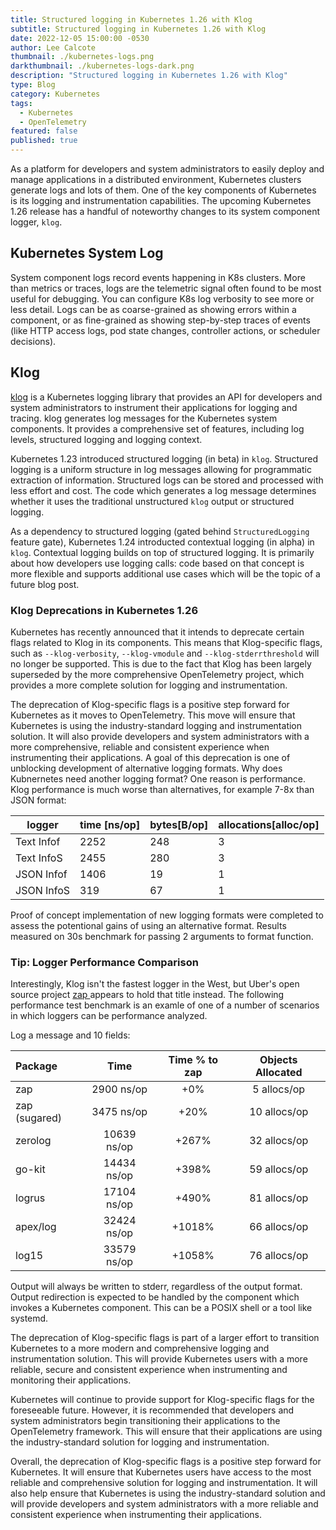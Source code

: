 ```yaml
---
title: Structured logging in Kubernetes 1.26 with Klog
subtitle: Structured logging in Kubernetes 1.26 with Klog
date: 2022-12-05 15:00:00 -0530
author: Lee Calcote
thumbnail: ./kubernetes-logs.png
darkthumbnail: ./kubernetes-logs-dark.png
description: "Structured logging in Kubernetes 1.26 with Klog"
type: Blog
category: Kubernetes
tags:
  - Kubernetes
  - OpenTelemetry
featured: false
published: true
---
```




<BlogWrapper>
<p>As a platform for developers and system administrators to easily deploy and manage applications in a distributed environment, Kubernetes clusters generate logs and lots of them. One of the key components of Kubernetes is its logging and instrumentation capabilities. The upcoming Kubernetes 1.26 release has a handful of noteworthy changes to its system component logger, <code>klog</code>.</p>

## Kubernetes System Log

System component logs record events happening in K8s clusters. More than metrics or traces, logs are the telemetric signal often found to be most useful for debugging. You can configure K8s log verbosity to see more or less detail. Logs can be as coarse-grained as showing errors within a component, or as fine-grained as showing step-by-step traces of events (like HTTP access logs, pod state changes, controller actions, or scheduler decisions).

## Klog

[klog](https://github.com/kubernetes/klog) is a Kubernetes logging library that provides an API for developers and system administrators to instrument their applications for logging and tracing. klog generates log messages for the Kubernetes system components. It provides a comprehensive set of features, including log levels, structured logging and logging context.

Kubernetes 1.23 introduced structured logging (in beta) in `klog`. Structured logging is a uniform structure in log messages allowing for programmatic extraction of information. Structured logs can be stored and processed with less effort and cost. The code which generates a log message determines whether it uses the traditional unstructured `klog` output or structured logging.

As a dependency to structured logging (gated behind `StructuredLogging` feature gate), Kubernetes 1.24 introducted contextual logging (in alpha) in `klog`. Contextual logging builds on top of structured logging. It is primarily about how developers use logging calls: code based on that concept is more flexible and supports additional use cases which will be the topic of a future blog post. 

### Klog Deprecations in Kubernetes 1.26

Kubernetes has recently announced that it intends to deprecate certain flags related to Klog in its components. This means that Klog-specific flags, such as `--klog-verbosity`, `--klog-vmodule` and `--klog-stderrthreshold` will no longer be supported. This is due to the fact that Klog has been largely superseded by the more comprehensive OpenTelemetry project, which provides a more complete solution for logging and instrumentation.

The deprecation of Klog-specific flags is a positive step forward for Kubernetes as it moves to OpenTelemetry. This move will ensure that Kubernetes is using the industry-standard logging and instrumentation solution. It will also provide developers and system administrators with a more comprehensive, reliable and consistent experience when instrumenting their applications.
A goal of this deprecation is one of unblocking development of alternative logging formats. Why does Kubnernetes need another logging format? One reason is performance. Klog performance is much worse than alternatives, for example 7-8x than JSON format:

|logger                 |time [ns/op]|bytes[B/op]|allocations[alloc/op]|
|-----------------------|------------|-----------|---------------------|
|Text Infof             |2252        |248        |3                    |
|Text InfoS             |2455        |280        |3                    |
|JSON Infof             |1406        |19         |1                    |
|JSON InfoS             |319         |67         |1                    |

Proof of concept implementation of new logging formats were completed to assess the potentional gains of using an alternative format. Results measured on 30s benchmark for passing 2 arguments to format function.

<div className="tip">
<h3>Tip: Logger Performance Comparison</h3>

Interestingly, Klog isn't the fastest logger in the West, but Uber's open source project [zap ](https://github.com/uber-go/zap) appears to hold that title instead. The following performance test benchmark is an examle of one of a number of scenarios in which loggers can be performance analyzed.


<p>Log a message and 10 fields:</p>

| Package             |    Time     | Time % to zap | Objects Allocated |
| :------------------ | :---------: | :-----------: | :---------------: |
| zap                 | 2900 ns/op  |      +0%      |    5 allocs/op    |
| zap (sugared)       | 3475 ns/op  |     +20%      |   10 allocs/op    |
| zerolog             | 10639 ns/op |     +267%     |   32 allocs/op    |
| go-kit              | 14434 ns/op |     +398%     |   59 allocs/op    |
| logrus              | 17104 ns/op |     +490%     |   81 allocs/op    |
| apex/log            | 32424 ns/op |    +1018%     |   66 allocs/op    |
| log15               | 33579 ns/op |    +1058%     |   76 allocs/op    |
</div>

Output will always be written to stderr, regardless of the output format. Output redirection is expected to be handled by the component which invokes a Kubernetes component. This can be a POSIX shell or a tool like systemd.

The deprecation of Klog-specific flags is part of a larger effort to transition Kubernetes to a more modern and comprehensive logging and instrumentation solution. This will provide Kubernetes users with a more reliable, secure and consistent experience when instrumenting and monitoring their applications.

Kubernetes will continue to provide support for Klog-specific flags for the foreseeable future. However, it is recommended that developers and system administrators begin transitioning their applications to the OpenTelemetry framework. This will ensure that their applications are using the industry-standard solution for logging and instrumentation.

Overall, the deprecation of Klog-specific flags is a positive step forward for Kubernetes. It will ensure that Kubernetes users have access to the most reliable and comprehensive solution for logging and instrumentation. It will also help ensure that Kubernetes is using the industry-standard solution and will provide developers and system administrators with a more reliable and consistent experience when instrumenting their applications.
</BlogWrapper>